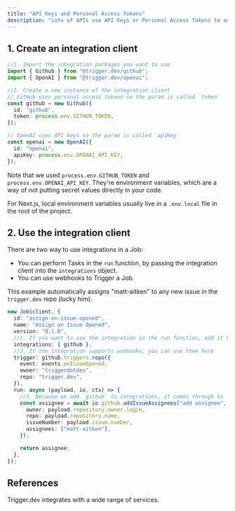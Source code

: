 ```yaml
---
title: "API Keys and Personal Access Tokens"
description: "Lots of APIs use API Keys or Personal Access Tokens to authenticate. This guide will show you how to use them."
---
```


## 1. Create an integration client

```ts
//1. Import the integration packages you want to use
import { Github } from "@trigger.dev/github";
import { OpenAI } from "@trigger.dev/openai";

//2. Create a new instance of the integration client
// GitHub uses personal access tokens so the param is called `token`
const github = new Github({
  id: "github",
  token: process.env.GITHUB_TOKEN,
});

// OpenAI uses API keys so the param is called `apiKey`
const openai = new OpenAI({
  id: "openai",
  apiKey: process.env.OPENAI_API_KEY,
});
```

Note that we used `process.env.GITHUB_TOKEN` and `process.env.OPENAI_API_KEY`. They're environment variables, which are a way of not putting secret values directly in your code.

For Next.js, local environment variables usually live in a `.env.local` file in the root of the project.

## 2. Use the integration client

There are two way to use integrations in a Job:

- You can perform Tasks in the `run` function, by passing the integration client into the `integrations` object.
- You can use webhooks to Trigger a Job.

This example automatically assigns "matt-aitken" to any new issue in the `trigger.dev` repo (lucky him).

```ts
new Job(client, {
  id: "assign-on-issue-opened",
  name: "Assign on Issue Opened",
  version: "0.1.0",
  //1. If you want to use the integration in the run function, add it here
  integrations: { github },
  //2. If the integration supports webhooks, you can use them here
  trigger: github.triggers.repo({
    event: events.onIssueOpened,
    owner: "triggerdotdev",
    repo: "trigger.dev",
  }),
  run: async (payload, io, ctx) => {
    //3. Because we add `github` to integrations, it comes through to `io.github` here
    const assignee = await io.github.addIssueAssignees("add assignee", {
      owner: payload.repository.owner.login,
      repo: payload.repository.name,
      issueNumber: payload.issue.number,
      assignees: ["matt-aitken"],
    });

    return assignee;
  },
});
```

## References

<CardGroup cols={2}>
  <Card title="View integrations" icon="grid-2" href="/integrations">
    Trigger.dev integrates with a wide range of services.
  </Card>
</CardGroup>
